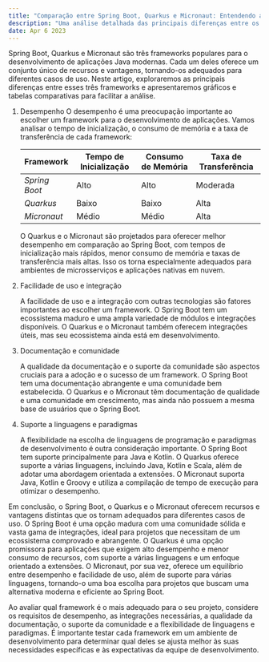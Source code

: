 ```yaml
---
title: "Comparação entre Spring Boot, Quarkus e Micronaut: Entendendo as diferenças"
description: "Uma análise detalhada das principais diferenças entre os frameworks Spring Boot, Quarkus e Micronaut, incluindo gráficos e tabelas para ajudar na comparação de desempenho, recursos e pontos negativos."
date: Apr 6 2023
---
```


Spring Boot, Quarkus e Micronaut são três frameworks populares para o desenvolvimento de aplicações Java modernas. Cada um deles oferece um conjunto único de recursos e vantagens, tornando-os adequados para diferentes casos de uso. Neste artigo, exploraremos as principais diferenças entre esses três frameworks e apresentaremos gráficos e tabelas comparativas para facilitar a análise.

1. Desempenho
    O desempenho é uma preocupação importante ao escolher um framework para o desenvolvimento de aplicações. Vamos analisar o tempo de inicialização, o consumo de memória e a taxa de transferência de cada framework:

    | **Framework**   | **Tempo de Inicialização** | **Consumo de Memória**	 | **Taxa de Transferência** |
    | ----------- | ---------------------- | ------------------- | --------------------- |
    | _Spring Boot_ | Alto                   | Alto                | Moderada              |
    | _Quarkus_     | Baixo                  | Baixo               | Alta                  |
    | _Micronaut_   | Médio                  | Médio               | Alta                  |

    O Quarkus e o Micronaut são projetados para oferecer melhor desempenho em comparação ao Spring Boot, com tempos de inicialização mais rápidos, menor consumo de memória e taxas de transferência mais altas. Isso os torna especialmente adequados para ambientes de microsserviços e aplicações nativas em nuvem.

2. Facilidade de uso e integração

    A facilidade de uso e a integração com outras tecnologias são fatores importantes ao escolher um framework. O Spring Boot tem um ecossistema maduro e uma ampla variedade de módulos e integrações disponíveis. O Quarkus e o Micronaut também oferecem integrações úteis, mas seu ecossistema ainda está em desenvolvimento.

3. Documentação e comunidade

    A qualidade da documentação e o suporte da comunidade são aspectos cruciais para a adoção e o sucesso de um framework. O Spring Boot tem uma documentação abrangente e uma comunidade bem estabelecida. O Quarkus e o Micronaut têm documentação de qualidade e uma comunidade em crescimento, mas ainda não possuem a mesma base de usuários que o Spring Boot.

4. Suporte a linguagens e paradigmas

    A flexibilidade na escolha de linguagens de programação e paradigmas de desenvolvimento é outra consideração importante. O Spring Boot tem suporte principalmente para Java e Kotlin. O Quarkus oferece suporte a várias linguagens, incluindo Java, Kotlin e Scala, além de adotar uma abordagem orientada a extensões. O Micronaut suporta Java, Kotlin e Groovy e utiliza a compilação de tempo de execução para otimizar o desempenho.

Em conclusão, o Spring Boot, o Quarkus e o Micronaut oferecem recursos e vantagens distintas que os tornam adequados para diferentes casos de uso. O Spring Boot é uma opção madura com uma comunidade sólida e vasta gama de integrações, ideal para projetos que necessitam de um ecossistema comprovado e abrangente. O Quarkus é uma opção promissora para aplicações que exigem alto desempenho e menor consumo de recursos, com suporte a várias linguagens e um enfoque orientado a extensões. O Micronaut, por sua vez, oferece um equilíbrio entre desempenho e facilidade de uso, além de suporte para várias linguagens, tornando-o uma boa escolha para projetos que buscam uma alternativa moderna e eficiente ao Spring Boot.

Ao avaliar qual framework é o mais adequado para o seu projeto, considere os requisitos de desempenho, as integrações necessárias, a qualidade da documentação, o suporte da comunidade e a flexibilidade de linguagens e paradigmas. É importante testar cada framework em um ambiente de desenvolvimento para determinar qual deles se ajusta melhor às suas necessidades específicas e às expectativas da equipe de desenvolvimento.